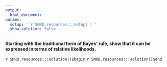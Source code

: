 ```yaml
---
output:
  html_document:
params:
  setup: '`r SMRD.resources:::setup( )`'
  show_solution: false
---
```


__Starting with the traditional form of Bayes' rule, show that it can be expressed in terms of relative likelihoods.__

`r SMRD.resources:::solution()$begin`
`r SMRD.resources:::solution()$end`
